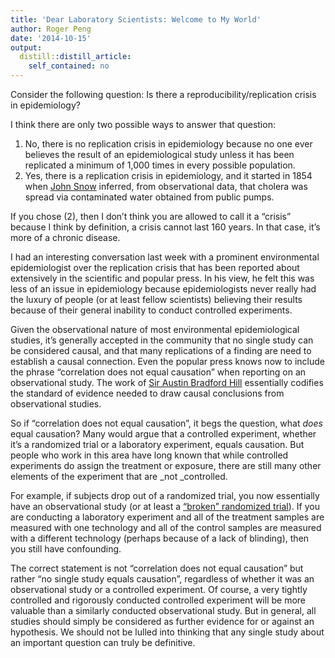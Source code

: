 ```yaml
---
title: 'Dear Laboratory Scientists: Welcome to My World'
author: Roger Peng
date: '2014-10-15'
output:
  distill::distill_article:
    self_contained: no
---
```


Consider the following question: Is there a reproducibility/replication crisis in epidemiology?

I think there are only two possible ways to answer that question:

  1. No, there is no replication crisis in epidemiology because no one ever believes the result of an epidemiological study unless it has been replicated a minimum of 1,000 times in every possible population.
  2. Yes, there is a replication crisis in epidemiology, and it started in 1854 when [John Snow](http://www.ph.ucla.edu/epi/snow/snowbook2.html) inferred, from observational data, that cholera was spread via contaminated water obtained from public pumps.

If you chose (2), then I don't think you are allowed to call it a "crisis" because I think by definition, a crisis cannot last 160 years. In that case, it's more of a chronic disease.

I had an interesting conversation last week with a prominent environmental epidemiologist over the replication crisis that has been reported about extensively in the scientific and popular press. In his view, he felt this was less of an issue in epidemiology because epidemiologists never really had the luxury of people (or at least fellow scientists) believing their results because of their general inability to conduct controlled experiments.

Given the observational nature of most environmental epidemiological studies, it's generally accepted in the community that no single study can be considered causal, and that many replications of a finding are need to establish a causal connection. Even the popular press knows now to include the phrase "correlation does not equal causation" when reporting on an observational study. The work of [Sir Austin Bradford Hill](http://en.wikipedia.org/wiki/Bradford_Hill_criteria) essentially codifies the standard of evidence needed to draw causal conclusions from observational studies.

So if "correlation does not equal causation", it begs the question, what _does_ equal causation? Many would argue that a controlled experiment, whether it's a randomized trial or a laboratory experiment, equals causation. But people who work in this area have long known that while controlled experiments do assign the treatment or exposure, there are still many other elements of the experiment that are _not _controlled.

For example, if subjects drop out of a randomized trial, you now essentially have an observational study (or at least a ["broken" randomized trial](http://amstat.tandfonline.com/doi/abs/10.1198/016214503000071#.VD8EqL5DuoY)). If you are conducting a laboratory experiment and all of the treatment samples are measured with one technology and all of the control samples are measured with a different technology (perhaps because of a lack of blinding), then you still have confounding.

The correct statement is not "correlation does not equal causation" but rather "no single study equals causation", regardless of whether it was an observational study or a controlled experiment. Of course, a very tightly controlled and rigorously conducted controlled experiment will be more valuable than a similarly conducted observational study. But in general, all studies should simply be considered as further evidence for or against an hypothesis. We should not be lulled into thinking that any single study about an important question can truly be definitive.
